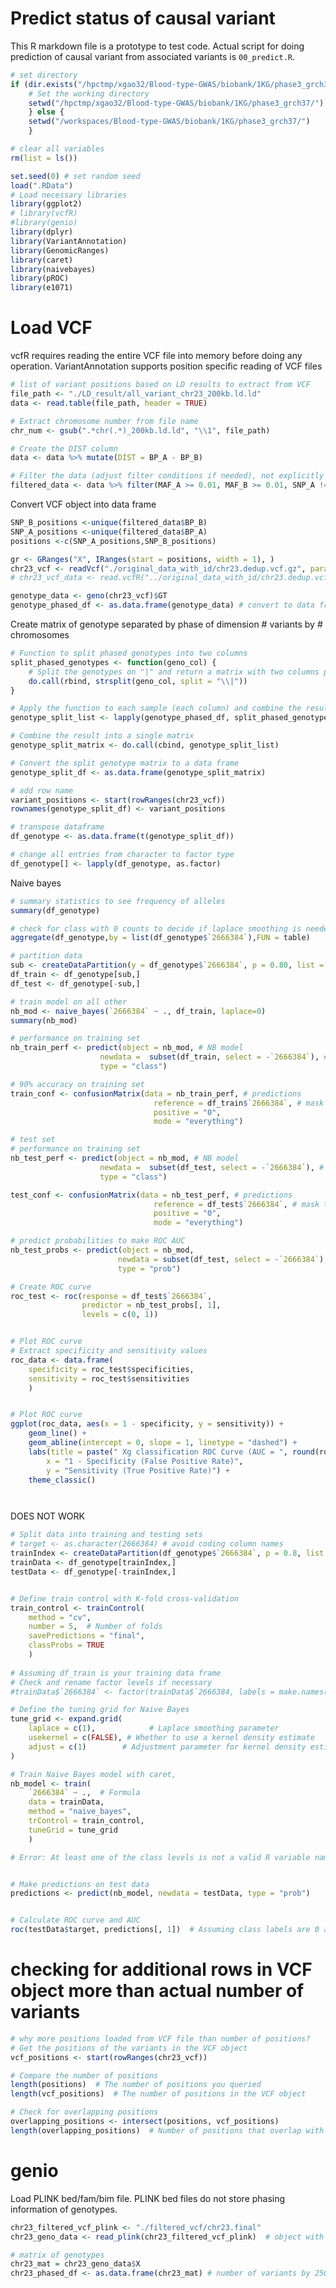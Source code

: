 # Predict status of causal variant 
This R markdown file is a prototype to test code. Actual script for doing prediction of causal variant from associated variants is `00_predict.R`.

```R
# set directory
if (dir.exists("/hpctmp/xgao32/Blood-type-GWAS/biobank/1KG/phase3_grch37/")) {
    # Set the working directory
    setwd("/hpctmp/xgao32/Blood-type-GWAS/biobank/1KG/phase3_grch37/")
    } else {
    setwd("/workspaces/Blood-type-GWAS/biobank/1KG/phase3_grch37/")
    }
```

```R
# clear all variables
rm(list = ls())

set.seed(0) # set random seed
load(".RData")
# Load necessary libraries
library(ggplot2)
# library(vcfR)
#library(genio)
library(dplyr)
library(VariantAnnotation)
library(GenomicRanges)
library(caret)
library(naivebayes)
library(pROC)
library(e1071)
```



# Load VCF
vcfR requires reading the entire VCF file into memory before doing any operation. VariantAnnotation supports position specific reading of VCF files
```R
# list of variant positions based on LD results to extract from VCF 
file_path <- "./LD_result/all_variant_chr23_200kb.ld.ld"
data <- read.table(file_path, header = TRUE)

# Extract chromosome number from file name
chr_num <- gsub(".*chr(.*)_200kb.ld.ld", "\\1", file_path)

# Create the DIST column
data <- data %>% mutate(DIST = BP_A - BP_B)

# Filter the data (adjust filter conditions if needed), not explicitly filtering for R2 with any causal variants
filtered_data <- data %>% filter(MAF_A >= 0.01, MAF_B >= 0.01, SNP_A != SNP_B, R2 >= 0.0)
```
Convert VCF object into data frame
```R
SNP_B_positions <-unique(filtered_data$BP_B)
SNP_A_positions <-unique(filtered_data$BP_A)
positions <-c(SNP_A_positions,SNP_B_positions)

gr <- GRanges("X", IRanges(start = positions, width = 1), )
chr23_vcf <- readVcf("./original_data_with_id/chr23.dedup.vcf.gz", param = ScanVcfParam(which = gr))
# chr23_vcf_data <- read.vcfR("../original_data_with_id/chr23.dedup.vcf.gz")

genotype_data <- geno(chr23_vcf)$GT
genotype_phased_df <- as.data.frame(genotype_data) # convert to data frame
```

Create matrix of genotype separated by phase of dimension # variants by # chromosomes
```R
# Function to split phased genotypes into two columns
split_phased_genotypes <- function(geno_col) {
    # Split the genotypes on "|" and return a matrix with two columns per sample
    do.call(rbind, strsplit(geno_col, split = "\\|"))
}

# Apply the function to each sample (each column) and combine the results
genotype_split_list <- lapply(genotype_phased_df, split_phased_genotypes)

# Combine the result into a single matrix
genotype_split_matrix <- do.call(cbind, genotype_split_list)

# Convert the split genotype matrix to a data frame
genotype_split_df <- as.data.frame(genotype_split_matrix)

# add row name
variant_positions <- start(rowRanges(chr23_vcf))
rownames(genotype_split_df) <- variant_positions

# transpose dataframe 
df_genotype <- as.data.frame(t(genotype_split_df))

# change all entries from character to factor type 
df_genotype[] <- lapply(df_genotype, as.factor)
```

Naive bayes
```R
# summary statistics to see frequency of alleles
summary(df_genotype)

# check for class with 0 counts to decide if laplace smoothing is needed
aggregate(df_genotype,by = list(df_genotype$`2666384`),FUN = table)

# partition data
sub <- createDataPartition(y = df_genotype$`2666384`, p = 0.80, list = FALSE)
df_train <- df_genotype[sub,]
df_test <- df_genotype[-sub,]

# train model on all other
nb_mod <- naive_bayes(`2666384` ~ ., df_train, laplace=0)
summary(nb_mod)

# performance on training set
nb_train_perf <- predict(object = nb_mod, # NB model
                    newdata =  subset(df_train, select = -`2666384`), # predictors
                    type = "class")

# 90% accuracy on training set
train_conf <- confusionMatrix(data = nb_train_perf, # predictions
                                reference = df_train$`2666384`, # mask target variable in training set
                                positive = "0",
                                mode = "everything")

# test set
# performance on training set
nb_test_perf <- predict(object = nb_mod, # NB model
                    newdata =  subset(df_test, select = -`2666384`), # predictors
                    type = "class")

test_conf <- confusionMatrix(data = nb_test_perf, # predictions
                                reference = df_test$`2666384`, # mask target variable in training set
                                positive = "0",
                                mode = "everything")

# predict probabilities to make ROC AUC
nb_test_probs <- predict(object = nb_mod, 
                        newdata = subset(df_test, select = -`2666384`), 
                        type = "prob")

# Create ROC curve
roc_test <- roc(response = df_test$`2666384`, 
                predictor = nb_test_probs[, 1], 
                levels = c(0, 1))


# Plot ROC curve
# Extract specificity and sensitivity values
roc_data <- data.frame(
    specificity = roc_test$specificities,
    sensitivity = roc_test$sensitivities
    )


# Plot ROC curve
ggplot(roc_data, aes(x = 1 - specificity, y = sensitivity)) +
    geom_line() +
    geom_abline(intercept = 0, slope = 1, linetype = "dashed") +
    labs(title = paste(" Xg classification ROC Curve (AUC = ", round(roc_test$auc, 3), ")"), 
        x = "1 - Specificity (False Positive Rate)", 
        y = "Sensitivity (True Positive Rate)") +
    theme_classic()



```

```R

```



DOES NOT WORK 
```R
# Split data into training and testing sets
# target <- as.character(2666384) # avoid coding column names
trainIndex <- createDataPartition(df_genotype$`2666384`, p = 0.8, list = FALSE)
trainData <- df_genotype[trainIndex,]
testData <- df_genotype[-trainIndex,]


# Define train control with K-fold cross-validation
train_control <- trainControl(
    method = "cv",
    number = 5,  # Number of folds
    savePredictions = "final",
    classProbs = TRUE
    )
    
# Assuming df_train is your training data frame
# Check and rename factor levels if necessary
#trainData$`2666384` <- factor(trainData$`2666384, labels = make.names(levels(as.factor(trainData$`2666384`))))

# Define the tuning grid for Naive Bayes
tune_grid <- expand.grid(
    laplace = c(1),            # Laplace smoothing parameter
    usekernel = c(FALSE), # Whether to use a kernel density estimate
    adjust = c(1)        # Adjustment parameter for kernel density estimation
)

# Train Naive Bayes model with caret, 
nb_model <- train(
    `2666384` ~ .,  # Formula
    data = trainData,
    method = "naive_bayes",
    trControl = train_control,
    tuneGrid = tune_grid
    )

# Error: At least one of the class levels is not a valid R variable name; This will cause errors when class probabilities are generated because the variables names will be converted to  X0, X1 . Please use factor levels that can be used as valid R variable names  (see ?make.names for help).


# Make predictions on test data
predictions <- predict(nb_model, newdata = testData, type = "prob")


# Calculate ROC curve and AUC
roc(testData$target, predictions[, 1])  # Assuming class labels are 0 and 1

```



# checking for additional rows in VCF object more than actual number of variants
```R
# why more positions loaded from VCF file than number of positions?
# Get the positions of the variants in the VCF object
vcf_positions <- start(rowRanges(chr23_vcf))

# Compare the number of positions
length(positions)  # The number of positions you queried
length(vcf_positions)  # The number of positions in the VCF object

# Check for overlapping positions
overlapping_positions <- intersect(positions, vcf_positions)
length(overlapping_positions)  # Number of positions that overlap with your query


```

# genio

Load PLINK bed/fam/bim file. PLINK bed files do not store phasing information of genotypes.
```R
chr23_filtered_vcf_plink <- "./filtered_vcf/chr23.final"
chr23_geno_data <- read_plink(chr23_filtered_vcf_plink)  # object with X, bim, fam 

# matrix of genotypes
chr23_mat = chr23_geno_data$X
chr23_phased_df <- as.data.frame(chr23_mat) # number of variants by 2504, df contains 0/1/2 to represent state of alleles
```